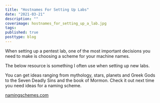 ```yaml
---
title: "Hostnames For Setting Up Labs"
date: "2021-03-21"
description: ""
coverimage: hostnames_for_setting_up_a_lab.jpg
tags: 
published: true
posttype: blog
---
```


When setting up a pentest lab, one of the most important decisions you need to make is choosing a scheme for your machine names. 

The below resource is something I often use when setting up new labs. 

You can get ideas ranging from mythology, stars, planets and Greek Gods to the Seven Deadly Sins and the book of Mormon. Check it out next time you need ideas for a naming scheme. 

[namingschemes.com](https://namingschemes.com/)